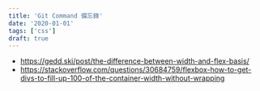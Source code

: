 ```yaml
---
title: 'Git Command 備忘錄'
date: '2020-01-01'
tags: ['css']
draft: true
---
```


- https://gedd.ski/post/the-difference-between-width-and-flex-basis/
- https://stackoverflow.com/questions/30684759/flexbox-how-to-get-divs-to-fill-up-100-of-the-container-width-without-wrapping

